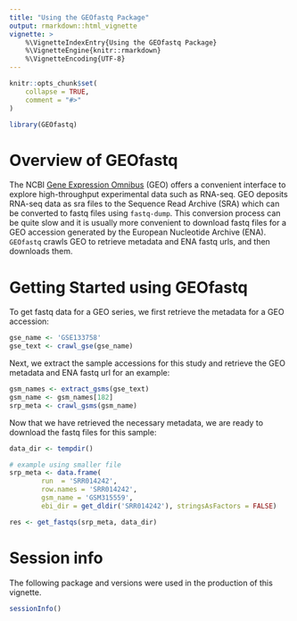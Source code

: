 ```yaml
---
title: "Using the GEOfastq Package"
output: rmarkdown::html_vignette
vignette: >
    %\VignetteIndexEntry{Using the GEOfastq Package}
    %\VignetteEngine{knitr::rmarkdown}
    %\VignetteEncoding{UTF-8}
---
```


```r
knitr::opts_chunk$set(
    collapse = TRUE,
    comment = "#>"
)
```

```r
library(GEOfastq)
```

# Overview of GEOfastq

The NCBI [Gene Expression Omnibus](https://www.ncbi.nlm.nih.gov/geo/) (GEO)
offers a convenient interface to explore high-throughput experimental data such
as RNA-seq. GEO deposits RNA-seq data as sra files to the Sequence Read Archive
(SRA) which can be converted to fastq files using `fastq-dump`. This conversion
process can be quite slow and it is usually more convenient to download fastq
files for a GEO accession generated by the European Nucleotide Archive (ENA).
`GEOfastq` crawls GEO to retrieve metadata and ENA fastq urls, and then
downloads them.


# Getting Started using GEOfastq

To get fastq data for a GEO series, we first retrieve the metadata for a GEO
accession:


```r
gse_name <- 'GSE133758'
gse_text <- crawl_gse(gse_name)
```

Next, we extract the sample accessions for this study and retrieve the GEO
metadata and ENA fastq url for an example:


```r
gsm_names <- extract_gsms(gse_text)
gsm_name <- gsm_names[182]
srp_meta <- crawl_gsms(gsm_name)
```

Now that we have retrieved the necessary metadata, we are ready to download the
fastq files for this sample:

```r
data_dir <- tempdir()

# example using smaller file
srp_meta <- data.frame(
        run  = 'SRR014242',
        row.names = 'SRR014242',
        gsm_name = 'GSM315559',
        ebi_dir = get_dldir('SRR014242'), stringsAsFactors = FALSE)

res <- get_fastqs(srp_meta, data_dir)
```

# Session info

The following package and versions were used in the production of this vignette.

```r
sessionInfo()
```

